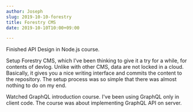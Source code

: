 ```yaml
---
author: Joseph
slug: 2019-10-10-forestry
title: Forestry CMS
date: 2019-10-10T10:00+09:00

---
```

Finished API Design in Node.js course.

Setup Forestry CMS, which I’ve been thinking to give it a try for a while, for contents of devlog. Unlike with other CMS, data are not locked in a cloud. Basically, it gives you a nice writing interface and commits the content to the repository. The setup process was so simple that there was almost nothing to do on my end.

Watched GraphQL introduction course. I've been using GraphQL only in client code. The course was about implementing GraphQL API on server.